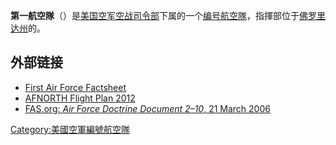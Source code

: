 '''第一航空隊'''（{{lang-en|'''First Air Force (Air Forces Northern)'''}}）是[[美国空军空战司令部|美国空军空战司令部]]下属的一个[[编号航空隊|编号航空隊]]，指揮部位于[[佛罗里达州|佛罗里达州]]的{{Link-en|丁德尔空军基地|Tyndall Air Force Base}}。

== 外部链接 ==
* [https://web.archive.org/web/20110811105859/http://www.1af.acc.af.mil/library/factsheets/factsheet.asp?id=4107 First Air Force Factsheet]
*[https://web.archive.org/web/20130216103125/http://www.1af.acc.af.mil/shared/media/document/AFD-080815-065.pdf AFNORTH Flight Plan 2012]
*[http://www.fas.org/irp/doddir/usaf/afdd2-10.pdf FAS.org: ''Air Force Doctrine Document 2–10'', 21 March 2006]

{{美國空軍}}

[[Category:美國空軍編號航空隊|Category:美國空軍編號航空隊]]